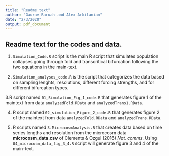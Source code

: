```yaml
---
title: "Readme text"
author: "Gaurav Baruah and Alex Arkilanian"
date: "2/3/2020"
output: pdf_document
---
```


## Readme text for the codes and data.

1. `Simulation_Code.R` script is the main R script that simulates population collapses going through fold and transcritical bifurcation following the two equations in the main-text.

2. `Simulation_analyses_code.R` is the script that categorizes the data based on sampling lenghts, resolutions, different forcing strengths, and for different bifurcation types.

3.R script named `01_Simulation_Fig_1_code.R` that generates figure 1 of the maintext from data `analyzedFold.RData` and `analyzedTrans1.RData`. 

4. R script named `02_simulation_Figure_2_code.R` that generates figure 2 of the maintext from data `analyzedFold.RData` and `analyzedTrans.RData`.  

5. R scripts named `3.MicrocosmAnalysis.R` that creates data based on time series lengths and resolution from the microcosm data **microcosm_data.csv** of Clements & Ozgul (2016) *Nat. comms*. Using `04_microcosm_data_fig_3_4.R` script will generate figure 3 and 4 of the main-text.

